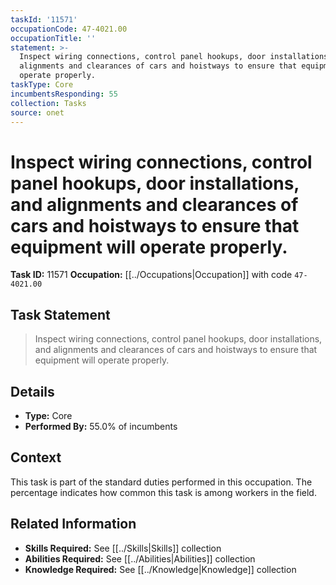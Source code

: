 ```yaml
---
taskId: '11571'
occupationCode: 47-4021.00
occupationTitle: ''
statement: >-
  Inspect wiring connections, control panel hookups, door installations, and
  alignments and clearances of cars and hoistways to ensure that equipment will
  operate properly.
taskType: Core
incumbentsResponding: 55
collection: Tasks
source: onet
---
```

# Inspect wiring connections, control panel hookups, door installations, and alignments and clearances of cars and hoistways to ensure that equipment will operate properly.

**Task ID:** 11571
**Occupation:** [[../Occupations|Occupation]] with code `47-4021.00`

## Task Statement

> Inspect wiring connections, control panel hookups, door installations, and alignments and clearances of cars and hoistways to ensure that equipment will operate properly.

## Details

- **Type:** Core
- **Performed By:** 55.0% of incumbents

## Context

This task is part of the standard duties performed in this occupation. The percentage indicates how common this task is among workers in the field.

## Related Information

- **Skills Required:** See [[../Skills|Skills]] collection
- **Abilities Required:** See [[../Abilities|Abilities]] collection
- **Knowledge Required:** See [[../Knowledge|Knowledge]] collection
